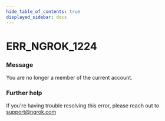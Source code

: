 ```yaml
---
hide_table_of_contents: true
displayed_sidebar: docs
---
```



# ERR_NGROK_1224

### Message
You are no longer a member of the current account.

<ErrorDetails error='err_ngrok_1224' />


### Further help
If you're having trouble resolving this error, please reach out to [support@ngrok.com](mailto:support@ngrok.com?subject=Help%20with%20ERR_NGROK_1224)

